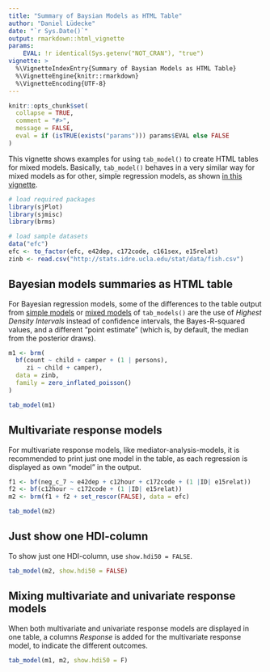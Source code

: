 ```yaml
---
title: "Summary of Baysian Models as HTML Table"
author: "Daniel Lüdecke"
date: "`r Sys.Date()`"
output: rmarkdown::html_vignette
params:
    EVAL: !r identical(Sys.getenv("NOT_CRAN"), "true")
vignette: >
  %\VignetteIndexEntry{Summary of Baysian Models as HTML Table}
  %\VignetteEngine{knitr::rmarkdown}
  %\VignetteEncoding{UTF-8}
---
```


```r
knitr::opts_chunk$set(
  collapse = TRUE, 
  comment = "#>", 
  message = FALSE,
  eval = if (isTRUE(exists("params"))) params$EVAL else FALSE
)
```

This vignette shows examples for using `tab_model()` to create HTML tables for mixed models. Basically, `tab_model()` behaves in a very similar way for mixed models as for other, simple regression models, as shown [in this vignette](tab_model_estimates.html).

```r
# load required packages
library(sjPlot)
library(sjmisc)
library(brms)

# load sample datasets
data("efc")
efc <- to_factor(efc, e42dep, c172code, c161sex, e15relat)
zinb <- read.csv("http://stats.idre.ucla.edu/stat/data/fish.csv")
```

## Bayesian models summaries as HTML table

For Bayesian regression models, some of the differences to the table output from [simple models](tab_model_estimates.html) or [mixed models](tab_mixed.html) of `tab_models()` are the use of _Highest Density Intervals_ instead of confidence intervals, the Bayes-R-squared values, and a different "point estimate" (which is, by default, the median from the posterior draws).

```r
m1 <- brm(
  bf(count ~ child + camper + (1 | persons), 
     zi ~ child + camper),
  data = zinb,
  family = zero_inflated_poisson()
)

tab_model(m1)
``` 

## Multivariate response models

For multivariate response models, like mediator-analysis-models, it is recommended to print just one model in the table, as each regression is displayed as own "model" in the output.

```r
f1 <- bf(neg_c_7 ~ e42dep + c12hour + c172code + (1 |ID| e15relat))
f2 <- bf(c12hour ~ c172code + (1 |ID| e15relat))
m2 <- brm(f1 + f2 + set_rescor(FALSE), data = efc)

tab_model(m2)
``` 

## Just show one HDI-column

To show just one HDI-column, use `show.hdi50 = FALSE`.

```r
tab_model(m2, show.hdi50 = FALSE)
``` 

## Mixing multivariate and univariate response models

When both multivariate and univariate response models are displayed in one table, a columns _Response_ is added for the multivariate response model, to indicate the different outcomes.

```r
tab_model(m1, m2, show.hdi50 = F)
``` 
